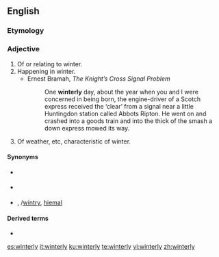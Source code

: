 ==English==

===Etymology===
{{suffix|en|winter|ly}}

===Adjective===
{{en-adj}}

# Of or relating to winter.
# Happening in winter.
#* Ernest Bramah, ''The Knight’s Cross Signal Problem''
#*: One '''winterly''' day, about the year when you and I were concerned in being born, the engine-driver of a Scotch express received the ‘clear’ from a signal near a little Huntingdon station called Abbots Ripton. He went on and crashed into a goods train and into the thick of the smash a down express mowed its way.
# Of weather, etc, characteristic of winter.

====Synonyms====
* {{sense|of or relating to winter}} {{l|en|winter}}
* {{sense|happening in winter}} {{l|en|winter}}
* {{sense|characteristic of winter}} {{l|en|winterish}}, {{l|en|wintery}}/[[wintry]], [[hiemal]]

====Derived terms====
* {{l|en|winterliness}}

[[es:winterly]]
[[it:winterly]]
[[ku:winterly]]
[[te:winterly]]
[[vi:winterly]]
[[zh:winterly]]